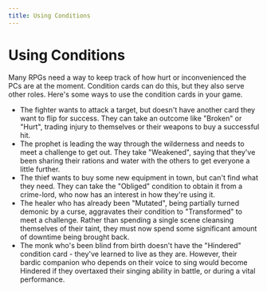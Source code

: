 ```yaml
---
title: Using Conditions
---
```



<SEO title={props.pageContext.frontmatter.title} />

# Using Conditions

Many RPGs need a way to keep track of how hurt or inconvenienced the PCs are at the moment. Condition cards can do this, but they also serve other roles. Here's some ways to use the condition cards in your game.

* The fighter wants to attack a target, but doesn't have another card they want to flip for success. They can take an outcome like "Broken" or "Hurt", trading injury to themselves or their weapons to buy a successful hit.
* The prophet is leading the way through the wilderness and needs to meet a challenge to get out. They take "Weakened", saying that they've been sharing their rations and water with the others to get everyone a little further.
* The thief wants to buy some new equipment in town, but can't find what they need. They can take the "Obliged" condition to obtain it from a crime-lord, who now has an interest in how they're using it.
* The healer who has already been "Mutated", being partially turned demonic by a curse, aggravates their condition to "Transformed" to meet a challenge. Rather than spending a single scene cleansing themselves of their taint, they must now spend some significant amount of downtime being brought back.
* The monk who's been blind from birth doesn't have the "Hindered" condition card - they've learned to live as they are. However, their bardic companion who depends on their voice to sing would become Hindered if they overtaxed their singing ability in battle, or during a vital performance.